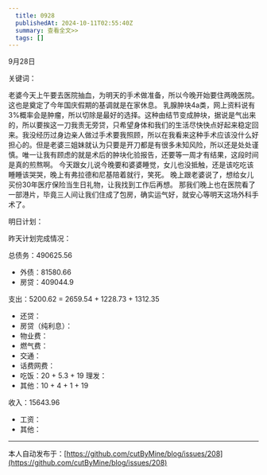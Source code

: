 ```yaml
---
  title: 0928
  publishedAt: 2024-10-11T02:55:40Z
  summary: 查看全文>>
  tags: []
---
```


9月28日 

关键词：

老婆今天上午要去医院抽血，为明天的手术做准备，所以今晚开始要住两晚医院。这也是奠定了今年国庆假期的基调就是在家休息。
乳腺肿块4a类，网上资料说有3%概率会是肿瘤，所以切除是最好的选择。这种由结节变成肿块，据说是气出来的，所以要挨这一刀我责无旁贷，只希望身体和我们的生活尽快快点好起来稳定回来。我没经历过身边亲人做过手术要我照顾，所以在我看来这种手术应该没什么好担心的。但是老婆三姐妹就认为只要是开刀都是有很多未知风险，所以还是处处谨慎。唯一让我有顾虑的就是术后的肿块化验报告，还要等一周才有结果，这段时间是真的煎熬啊。
今天跟女儿说今晚要和婆婆睡觉，女儿也没抵触，还是该吃吃该睡睡该哭哭，晚上有弗拉德和尼基陪着就行，笑死。
晚上跟老婆说了，想给女儿买份30年医疗保险当生日礼物，让我找到工作后再想。
那我们晚上也在医院看了一部港片，毕竟三人间让我们住成了包房，确实运气好，就安心等明天这场外科手术了。

明日计划：

昨天计划完成情况：

总债务：490625.56
- 外债：81580.66
- 房贷：409044.9

支出：5200.62 = 2659.54 + 1228.73 + 1312.35
- 还贷：
- 房贷（纯利息）：
- 物业费：
- 燃气费：
- 交通：
- 话费网费：
- 吃饭：20 + 5.3 + 19
 理发：
- 其他：10 + 4 + 1 + 19

收入：15643.96
- 工资：
- 其他：


---
本人自动发布于：[https://github.com/cutByMine/blog/issues/208](https://github.com/cutByMine/blog/issues/208)
